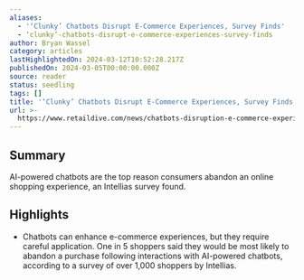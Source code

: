 ```yaml
---
aliases:
  - '‘Clunky’ Chatbots Disrupt E-Commerce Experiences, Survey Finds'
  - ‘clunky’-chatbots-disrupt-e-commerce-experiences-survey-finds
author: Bryan Wassel
category: articles
lastHighlightedOn: 2024-03-12T10:52:28.217Z
publishedOn: 2024-03-05T00:00:00.000Z
source: reader
status: seedling
tags: []
title: '‘Clunky’ Chatbots Disrupt E-Commerce Experiences, Survey Finds'
url: >-
  https://www.retaildive.com/news/chatbots-disruption-e-commerce-experience-survey/709322/?utm_source=Sailthru&utm_medium=email&utm_campaign=Issue:%202024-03-07%20Retail%20Dive:%20Tech%20%5Bissue:59843%5D&utm_term=Retail%20Dive:%20Tech
---
```

## Summary

AI-powered chatbots are the top reason consumers abandon an online shopping experience, an Intellias survey found.

## Highlights

- Chatbots can enhance e-commerce experiences, but they require careful application. One in 5 shoppers said they would be most likely to abandon a purchase following interactions with AI-powered chatbots, according to a survey of over 1,000 shoppers by Intellias.
